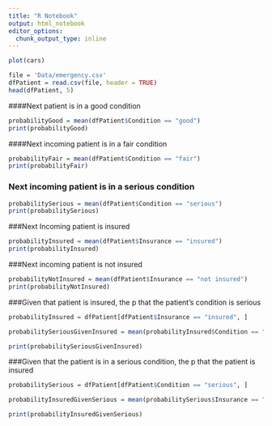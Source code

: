 ---
title: "R Notebook"
output: html_notebook
editor_options: 
  chunk_output_type: inline
---

```{r}
plot(cars)
```

```{r}
file = 'Data/emergency.csv'
dfPatient = read.csv(file, header = TRUE)
head(dfPatient, 5)
```

####Next patient is in a good condition
```{r}
probabilityGood = mean(dfPatient$Condition == "good")
print(probabilityGood)
```
####Next incoming patient is in a fair condition
```{r}
probabilityFair = mean(dfPatient$Condition == "fair")
print(probabilityFair)
```
### Next incoming patient is in a serious condition
```{r}
probabilitySerious = mean(dfPatient$Condition == "serious")
print(probabilitySerious)
```
###Next Incoming patient is insured
```{r}
probabilityInsured = mean(dfPatient$Insurance == "insured")
print(probabilityInsured)
```
###Next incoming patient is not insured
```{r}
probabilityNotInsured = mean(dfPatient$Insurance == "not insured")
print(probabilityNotInsured)
```
###Given that patient is insured, the p that the patient's condition is serious
```{r}
probabilityInsured = dfPatient[dfPatient$Insurance == "insured", ]

probabilitySeriousGivenInsured = mean(probabilityInsured$Condition == "serious")

print(probabilitySeriousGivenInsured)
```
###Given that the patient is in a serious condition, the p that the patient is insured
```{r}
probabilitySerious = dfPatient[dfPatient$Condition == "serious", ]

probabilityInsuredGivenSerious = mean(probabilitySerious$Insurance == "insured")

print(probabilityInsuredGivenSerious)
```

